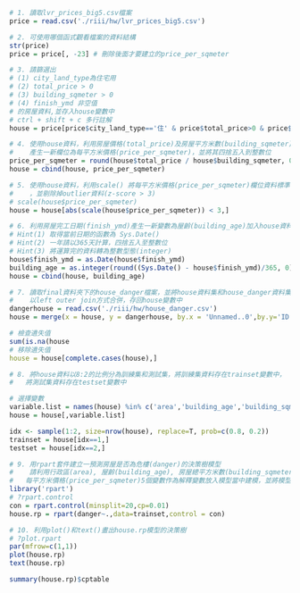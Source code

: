 ```r
# 1. 讀取lvr_prices_big5.csv檔案
price = read.csv('./riii/hw/lvr_prices_big5.csv')
```

```r
# 2. 可使用哪個函式觀看檔案的資料結構
str(price)
price = price[, -23] # 刪除後面才要建立的price_per_sqmeter
```

```r
# 3. 請篩選出
# (1) city_land_type為住宅用
# (2) total_price > 0
# (3) building_sqmeter > 0
# (4) finish_ymd 非空值
# 的房屋資料,並存入house變數中
# ctrl + shift + c 多行註解
house = price[price$city_land_type=='住' & price$total_price>0 & price$building_sqmeter>0 & nchar(price$finish_ymd)>0, ]
```

```r
# 4. 使用house資料，利用房屋價格(total_price)及房屋平方米數(building_sqmeter)兩欄位，
#    產生一新欄位為每平方米價格(price_per_sqmeter)，並將其四捨五入到整數位
price_per_sqmeter = round(house$total_price / house$building_sqmeter, 0)
house = cbind(house, price_per_sqmeter)
```

```r
# 5. 使用house資料，利用scale() 將每平方米價格(price_per_sqmeter)欄位資料標準化
#    ，並剔除掉outlier資料(z-score > 3)
# scale(house$price_per_sqmeter)
house = house[abs(scale(house$price_per_sqmeter)) < 3,]
```

```r
# 6. 利用房屋完工日期(finish_ymd)產生一新變數為屋齡(building_age)加入house資料中
# Hint(1) 取得當前日期的函數為 Sys.Date()
# Hint(2) 一年請以365天計算，四捨五入至整數位
# Hint(3) 將運算完的資料轉為整數型態(integer)
house$finish_ymd = as.Date(house$finish_ymd)
building_age = as.integer(round((Sys.Date() - house$finish_ymd)/365, 0))
house = cbind(house, building_age)
```

```r
# 7. 讀取final資料夾下的house_danger檔案，並將house資料集和house_danger資料集
#    以left outer join方式合併，存回house變數中
dangerhouse = read.csv('./riii/hw/house_danger.csv')
house = merge(x = house, y = dangerhouse, by.x = 'Unnamed..0',by.y='ID', all.x = T)

# 檢查遺失值
sum(is.na(house
# 移除遺失值
house = house[complete.cases(house),]
```

```r
# 8. 將house資料以8:2的比例分為訓練集和測試集，將訓練集資料存在trainset變數中，
#   將測試集資料存在testset變數中

# 選擇變數
variable.list = names(house) %in% c('area','building_age','building_sqmeter','building_type','price_per_sqmeter','danger')
house = house[,variable.list]

idx <- sample(1:2, size=nrow(house), replace=T, prob=c(0.8, 0.2))
trainset = house[idx==1,]
testset = house[idx==2,]
```

```r
# 9. 用rpart套件建立一預測房屋是否為危樓(danger)的決策樹模型
#    請利用行政區(area), 屋齡(building_age), 房屋總平方米數(building_sqmeter),房屋類型(building_type)及
#   每平方米價格(price_per_sqmeter)5個變數作為解釋變數放入模型當中建模，並將模型存在house.rp變數中
library('rpart')
# ?rpart.control
con = rpart.control(minsplit=20,cp=0.01)
house.rp = rpart(danger~.,data=trainset,control = con)
```

```r
# 10. 利用plot()和text()畫出house.rp模型的決策樹
# ?plot.rpart
par(mfrow=c(1,1))
plot(house.rp)
text(house.rp)

summary(house.rp)$cptable
```
